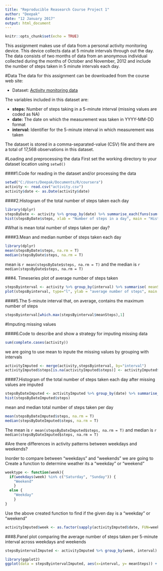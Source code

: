 ---
title: "Reproducible Reasearch Course Project 1"
author: "Deepak"
date: "12 January 2017"
output: html_document
---

```{r setup, include=FALSE}
knitr::opts_chunk$set(echo = TRUE)
```

This assignment makes use of data from a personal activity monitoring device. This device collects data at 5 minute intervals through out the day. The data consists of two months of data from an anonymous individual collected during the months of October and November, 2012 and include the number of steps taken in 5 minute intervals each day.

#Data
The data for this assignment can be downloaded from the course web site:  

* Dataset: [ Activity monitoring data](https://d396qusza40orc.cloudfront.net/repdata%2Fdata%2Factivity.zip)  
  
The variables included in this dataset are:  

* __steps:__ Number of steps taking in a 5-minute interval (missing values are coded as NA)
* __date:__ The date on which the measurement was taken in YYYY-MM-DD format
* __interval:__ Identifier for the 5-minute interval in which measurement was taken

The dataset is stored in a comma-separated-value (CSV) file and there are a total of 17,568 observations in this dataset.

#Loading and preprocessing the data
First set the working directory to your dataset location using <code>setwd()</code>  

####1.Code for reading in the dataset and/or processing the data
```{r}
setwd("C:/Users/Deepak/Documents/R/coursera")
activity <- read.csv("activity.csv")
activity$date <- as.Date(activity$date)
```

####2.Histogram of the total number of steps taken each day

```{r message=FALSE}
library(dplyr)
stepsByDate <- activity %>% group_by(date) %>% summarise_each(funs(sum(steps)), -interval)
hist(stepsByDate$steps, xlab = "Number of steps in a day", main = "Histogram of total number of steps taken each day")
```


#What is mean total number of steps taken per day?  

####3.Mean and median number of steps taken each day
```{r message=FALSE, results='hold'}
library(dplyr)
mean(stepsByDate$steps, na.rm = T)
median(stepsByDate$steps, na.rm = T)
```

mean is `r mean(stepsByDate$steps, na.rm = T)` and the median is `r median(stepsByDate$steps, na.rm = T)`

###4. Timeseries plot of average number of steps taken
```{r}
stepsByinterval <- activity %>% group_by(interval) %>% summarise( meanSteps=mean(steps, na.rm=T))
plot(stepsByinterval, type="l", ylab = "average number of steps", main = "Time-series of the average number of steps per intervals")
```

####5.The 5-minute interval that, on average, contains the maximum number of steps

```{r}
stepsByinterval[which.max(stepsByinterval$meanSteps),1]
```

#Imputing missing values

####6.Code to describe and show a strategy for imputing missing data

```{r}
sum(complete.cases(activity))
```

we are going to use mean to inpute the missing values by grouping with intervals

```{r}
activityImputed <- merge(activity,stepsByinterval, by="interval")
activityImputed$steps[is.na(activityImputed$steps)] <- activityImputed$meanSteps[is.na(activityImputed$steps)]
```

####7.Histogram of the total number of steps taken each day after missing values are imputed

```{r}
stepsByDateImputed <- activityImputed %>% group_by(date) %>% summarise_each(funs(sum(steps)), -interval)
hist(stepsByDateImputed$steps)
```

mean and median total number of steps taken per day

```{r results='hold'}
mean(stepsByDateImputed$steps, na.rm = T)
median(stepsByDateImputed$steps, na.rm = T)
```

The mean is `r mean(stepsByDateImputed$steps, na.rm = T)` and median is `r median(stepsByDateImputed$steps, na.rm = T)`

#Are there differences in activity patterns between weekdays and weekends?

Inorder to compare between "weekdays" and "weekends" we are going to Create a function to determine weather its a "weekday" or "weekend"

```{r}
weektype <- function(week){
  if(weekdays(week) %in% c("Saturday", "Sunday")) {
    "Weekend"
    }
  else {
    "Weekday"
    }
}
```

Use the above created function to find if the given day is a "weekday" or "weekend"

```{r}
activityImputed$week <- as.factor(sapply(activityImputed$date, FUN=weektype))
```

###8.Panel plot comparing the average number of steps taken per 5-minute interval across weekdays and weekends

```{r}
stepsByintervalImputed <- activityImputed %>% group_by(week, interval) %>% summarise( meanSteps=mean(steps, na.rm=T))
```


```{r message=FALSE}
library(ggplot2)
ggplot(data = stepsByintervalImputed, aes(x=interval, y= meanSteps)) + geom_line() + facet_wrap(~week, ncol = 1) + ylab("Number of steps")
```

